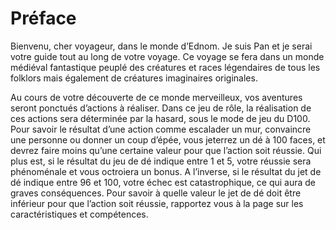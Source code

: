 # Préface {.unnumbered}

Bienvenu, cher voyageur, dans le monde d'Ednom. Je suis Pan et je serai votre guide tout au long de votre voyage. Ce voyage se fera dans un monde médiéval fantastique peuplé des créatures et races légendaires de tous les folklors mais également de créatures imaginaires originales. 

Au cours de votre découverte de ce monde merveilleux, vos aventures seront ponctués d'actions à réaliser. Dans ce jeu de rôle, la réalisation de ces actions sera déterminée par la hasard, sous le mode de jeu du D100. Pour savoir le résultat d'une action comme escalader un mur, convaincre une personne ou donner un coup d'épée, vous jeterrez un dé à 100 faces, et devrez faire moins qu'une certaine valeur pour que l'action soit réussie. Qui plus est, si le résultat du jeu de dé indique entre 1 et 5, votre réussie sera phénoménale et vous octroiera un bonus. A l'inverse, si le résultat du jet de dé indique entre 96 et 100, votre échec est catastrophique, ce qui aura de graves conséquences. Pour savoir à quelle valeur le jet de dé doit être inférieur pour que l'action soit réussie, rapportez vous à la page sur les caractéristiques et compétences. 